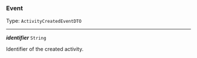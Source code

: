 


### Event

Type: `ActivityCreatedEventDTO`

---

***identifier*** `String`

Identifier of the created activity.


